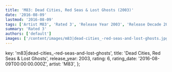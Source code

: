 ```yaml
---
title: 'M83: Dead Cities, Red Seas & Lost Ghosts (2003)'
date: '2016-08-09'
lastmod: '2016-08-09'
tags: ['Artist M83', 'Rated 3', 'Release Year 2003', 'Release Decade 2000']
summary: 'Rated 3'
authors: ['default']
images: ['/content/images/m83|dead-cities_-red-seas-and-lost-ghosts.jpg']
---
```


  key: 'm83|dead-cities_-red-seas-and-lost-ghosts',
  title: 'Dead Cities, Red Seas & Lost Ghosts',
  release_year: 2003,
  rating: 6,
  rating_date: '2016-08-09T00:00:00.000Z',
  artist: 'M83',
};

<MusicRating data={data} />
